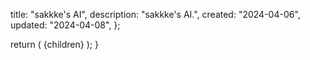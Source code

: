 
  title: "sakkke's AI",
  description: "sakkke's AI.",
  created: "2024-04-06",
  updated: "2024-04-08",
};

<Working />

  return (
    <MdxLayout
      created={metadata.created}
      title={metadata.title}
      updated={metadata.updated}
    >
      {children}
    </MdxLayout>
  );
}
